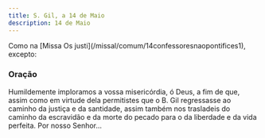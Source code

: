 ```yaml
---
title: S. Gil, a 14 de Maio
description: 14 de Maio
---
```


<aside>
  Como na [Missa Os justi](/missal/comum/14confessoresnaopontifices1), excepto:
</aside>

### Oração

Humildemente imploramos a vossa misericórdia, ó Deus, a fim de que, assim como em virtude dela permitistes que o B. Gil regressasse ao caminho da justiça e da santidade, assim também nos trasladeis do caminho da escravidão e da morte do pecado para o da liberdade e da vida perfeita. Por nosso Senhor...

